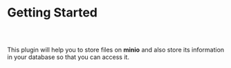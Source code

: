 



# Getting Started

##

<br/>

This plugin will help you to store files on **minio** and also store
its information in your database so that you can access it.